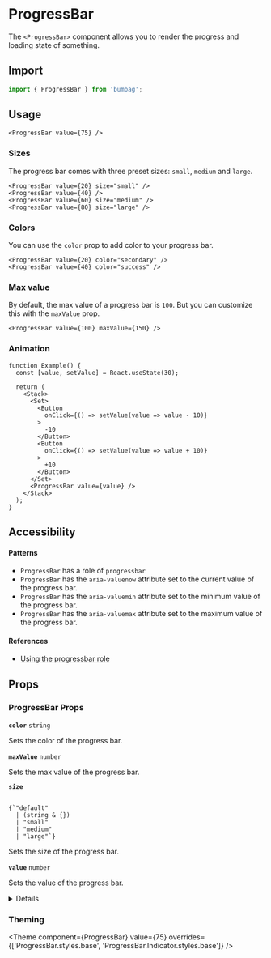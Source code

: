 
# ProgressBar

The `<ProgressBar>` component allows you to render the progress and loading state of something.

## Import

```jsx
import { ProgressBar } from 'bumbag';
```

## Usage

```jsx-live
<ProgressBar value={75} />
```

### Sizes

The progress bar comes with three preset sizes: `small`, `medium` and `large`.

```jsx-live
<ProgressBar value={20} size="small" />
<ProgressBar value={40} />
<ProgressBar value={60} size="medium" />
<ProgressBar value={80} size="large" />
```

### Colors

You can use the `color` prop to add color to your progress bar.

```jsx-live
<ProgressBar value={20} color="secondary" />
<ProgressBar value={40} color="success" />
```

### Max value

By default, the max value of a progress bar is `100`. But you can customize this with the `maxValue` prop.

```jsx-live
<ProgressBar value={100} maxValue={150} />
```

### Animation

```function-live
function Example() {
  const [value, setValue] = React.useState(30);

  return (
    <Stack>
      <Set>
        <Button
          onClick={() => setValue(value => value - 10)}
        >
          -10
        </Button>
        <Button
          onClick={() => setValue(value => value + 10)}
        >
          +10
        </Button>
      </Set>
      <ProgressBar value={value} />
    </Stack>
  );
}
```

## Accessibility

#### Patterns

- `ProgressBar` has a role of `progressbar`
- `ProgressBar` has the `aria-valuenow` attribute set to the current value of the progress bar.
- `ProgressBar` has the `aria-valuemin` attribute set to the minimum value of the progress bar.
- `ProgressBar` has the `aria-valuemax` attribute set to the maximum value of the progress bar.

#### References

- [Using the progressbar role](https://developer.mozilla.org/en-US/docs/Web/Accessibility/ARIA/ARIA_Techniques/Using_the_progressbar_role)

## Props

### ProgressBar Props

<!-- Automatically generated -->

**<Code fontSize="150" marginRight="major-1">color</Code>** <Code fontSize="100" palette="primary">string</Code> 

Sets the color of the progress bar.

<Divider marginTop="major-2" marginBottom="major-2" />

**<Code fontSize="150" marginRight="major-1">maxValue</Code>** <Code fontSize="100" palette="primary">number</Code> 

Sets the max value of the progress bar.

<Divider marginTop="major-2" marginBottom="major-2" />

**<Code fontSize="150" marginRight="major-1">size</Code>**  

<Code isBlock palette="primary" fontSize="150" padding="minor-1" marginBottom="major-2">
{`"default"
  | (string & {})
  | "small"
  | "medium"
  | "large"`}
</Code>

Sets the size of the progress bar.

<Divider marginTop="major-2" marginBottom="major-2" />

**<Code fontSize="150" marginRight="major-1">value</Code>** <Code fontSize="100" palette="primary">number</Code> 

Sets the value of the progress bar.

<Divider marginTop="major-2" marginBottom="major-2" />

<details><Box use="summary" marginBottom="major-2">Inherits <code><strong>Box</strong></code> props</Box>

**<Code fontSize="150" marginRight="major-1">use</Code>**  

<Code isBlock palette="primary" fontSize="150" padding="minor-1" marginBottom="major-2">
{`string
  | (ComponentClass<any, any> & { useProps: any; })
  | (FunctionComponent<any> & { useProps: any; })`}
</Code>

<Divider marginTop="major-2" marginBottom="major-2" />

**<Code fontSize="150" marginRight="major-1">className</Code>** <Code fontSize="100" palette="primary">string</Code> 

<Divider marginTop="major-2" marginBottom="major-2" />

**<Code fontSize="150" marginRight="major-1">children</Code>**  

<Code isBlock palette="primary" fontSize="150" padding="minor-1" marginBottom="major-2">
{`string
  | number
  | boolean
  | {}
  | ReactElement<any, string
  | ((props: any) => ReactElement<any, string
  | ...
  | (new (props: any) => Component<any, any, any>)>)
  | (new (props: any) => Component<...>)>
  | ReactNodeArray
  | ReactPortal
  | ((props: BoxProps) => ReactNode)`}
</Code>

<Divider marginTop="major-2" marginBottom="major-2" />

**<Code fontSize="150" marginRight="major-1">alignX</Code>** <Code fontSize="100" palette="primary">&#34;left&#34; | &#34;right&#34; | &#34;center&#34;</Code> 

<Divider marginTop="major-2" marginBottom="major-2" />

**<Code fontSize="150" marginRight="major-1">alignY</Code>** <Code fontSize="100" palette="primary">&#34;bottom&#34; | &#34;top&#34; | &#34;center&#34;</Code> 

<Divider marginTop="major-2" marginBottom="major-2" />

**<Code fontSize="150" marginRight="major-1">altitude</Code>** <Code fontSize="100" palette="primary">string</Code> 

<Divider marginTop="major-2" marginBottom="major-2" />

**<Code fontSize="150" marginRight="major-1">variant</Code>** <Code fontSize="100" palette="primary">string</Code> 

<Divider marginTop="major-2" marginBottom="major-2" />

**<Code fontSize="150" marginRight="major-1">colorMode</Code>** <Code fontSize="100" palette="primary">string</Code> 

<Divider marginTop="major-2" marginBottom="major-2" />

**<Code fontSize="150" marginRight="major-1">disabled</Code>** <Code fontSize="100" palette="primary">boolean</Code> 

<Divider marginTop="major-2" marginBottom="major-2" />

**<Code fontSize="150" marginRight="major-1">overrides</Code>**  

<Code isBlock palette="primary" fontSize="150" padding="minor-1" marginBottom="major-2">
{`{
  useCSSVariables?: boolean;
  altitudes?: AltitudesThemeConfig;
  borders?: BordersThemeConfig;
  borderRadii?: BorderRadiiThemeConfig;
  ... 94 more ...;
  Template?: TemplateThemeConfig;
}`}
</Code>

<Divider marginTop="major-2" marginBottom="major-2" />

**<Code fontSize="150" marginRight="major-1">elementRef</Code>** <Code fontSize="100" palette="primary">((instance: any) =&#62; void) | RefObject&#60;any&#62;</Code> 

<Divider marginTop="major-2" marginBottom="major-2" />

**<Code fontSize="150" marginRight="major-1">themeKey</Code>** <Code fontSize="100" palette="primary">string</Code> 

<Divider marginTop="major-2" marginBottom="major-2" />

</details>
            

### Theming

<Theme component={ProgressBar} value={75} overrides={['ProgressBar.styles.base', 'ProgressBar.Indicator.styles.base']} />
